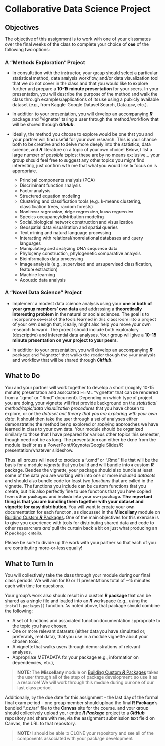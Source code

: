 # Collaborative Data Science Project {.unnumbered}

## Objectives {.unnumbered}

The objective of this assignment is to work with one of your classmates over the final weeks of the class to complete your choice of **one** of the following two options:

### A "Methods Exploration" Project

- In consultation with the instructor, your group should select a particular statistical method, data analysis workflow, and/or data visualization tool that we do not cover in the class and that you would like to explore further and prepare a **10-15 minute presentation** for your peers. In your presentation, you will describe the purpose of the method and walk the class through examples/applications of its use using a publicly available dataset (e.g., from Kaggle, Google Dataset Search, Data.gov, etc.).

- In addition to your presentation, you will develop an accompanying ***R*** package and “vignette” taking a user through the method/workflow that will be shared through ***GitHub***.

- Ideally, the method you choose to explore would be one that you and your partner will find useful for your own research. This is your chance both to be creative and to delve more deeply into the statistics, data science, and ***R*** literature on a topic of your own choice! Below, I list a large number of *possible* topics: these are by no means exclusive... your group should feel free to suggest any other topics you might find interesting, just confirm with me that what you would like to focus on is appropriate.

  - Principal components analysis (PCA)
  - Discriminant function analysis
  - Factor analysis
  - Structured equation modeling
  - Clustering and classification tools (e.g., k-means clustering, classification trees, random forests)
  - Nonlinear regression, ridge regression, lasso regression
  - Species occupancy/distribution modeling
  - Social/biological network construction and visualization
  - Geospatial data visualization and spatial queries
  - Text mining and natural language processing
  - Interacting with relational/nonrelational databases and query languages
  - Manipulating and analyzing DNA sequence data
  - Phylogeny construction, phylogenetic comparative analysis
  - Bioinformatics data processing
  - Image analysis (e.g., supervised and unsupervised classification, feature extraction)
  - Machine learning
  - Acoustic data analysis

### A "Novel Data Science" Project

- Implement a modest data science analysis using your **one or both of your group members' own data** and addressing a **theoretically interesting problem** in the natural or social sciences. The goal is to incorporate several of the tools learned in this classroom into a project of your own design that, ideally, might also help you move your own research forward. The project should include both exploratory (descriptive) and inferential data analyses. Your group will give a **10-15 minute presentation on your project to your peers**.

- In addition to your presentation, you will develop an accompanying ***R*** package and “vignette” that walks the reader though the your analysis and workflow that will be shared through ***GitHub***.

## What to Do {.unnumbered}

You and your partner will work together to develop a short (roughly 10-15 minute) presentation and associated HTML "vignette" that can be rendered from a ".qmd" or ".Rmd" document). Depending on which type of project you are doing, your vignette will first provide background on the *statistical method/topic/data visualization procedures* that you have chosen to explore, or on the *dataset and theory that you are exploring with your own data*. It should then take the user through a set of analyses either demonstrating the method being explored or applying approaches we have learned in class to your own data. Your module should be organized similarly to those that I have prepared for various other topics this semester, though need not be as long. The presentation can either be done from the module itself or as a PowerPoint/Keynote/Google Slides/R presentation/whatever slideshow.

Thus, all groups will need to produce a ".qmd" or ".Rmd" file that will be the basis for a module *vignette* that you build and will bundle into a custom ***R*** package. Besides the vignette, your package should also bundle at least some of the data you are working with into one or more included *datasets* and should also bundle code for least two *functions* that are called in the vignette. The functions you include can be custom functions that you create, but it is also perfectly fine to use functions that you have copied from other packages and include into your own package. **The important thing is that you are bundling them together with your dataset and vignette for easy distribution.** You will want to create your own documentation for each function, as discussed in the **Miscellany** module on [Building Custom ***R*** Packages](https://difiore.github.io/ada-2025/99-r-packages.html). One of the main objectives for this exercise is to give you experience with tools for distributing shared data and code to other researchers *and* pull the curtain back a bit on just what producing an ***R*** package entails.

Please be sure to divide up the work with your partner so that each of you are contributing more-or-less equally!

## What to Turn In {.unnumbered}

You will collectively take the class through your module during our final class periods. We will aim for 10 or 11 presentations total of ~15 minutes each with time for questions.

Your group's work also should result in a custom **R package** that can be shared as a single file and loaded into an ***R*** workspace (e.g., using the `install.packages()` function. As noted above, that package should combine the following:

- A set of functions and associated function documentation appropriate to the topic you have chosen.
- One or more relevant datasets (either data you have simulated or, preferably, real data), that you use in a module vignette about your chosen topic,
- A vignette that walks users through demonstrations of relevant analyses,
- Appropriate METADATA for your package (e.g., information on dependencies, etc.),

> **NOTE:** The **Miscellany** module on [Building Custom ***R*** Packages](https://difiore.github.io/ada-2025/99-r-packages.html) takes the user through all of the step of package development, so use it as a resource! We will work through this module during our one of our last class period.

Additionally, by the due date for this assignment - the last day of the formal final exam period - one group member should upload the final **R Package**'s bundled ".gz.tar" file to the **Canvas** site for the course, and your group should collectively upload your entire ***R Package*** project to a ***GitHub*** repository and share with me, via the assignment submission text field on Canvas, the URL to that repository.

> **NOTE:** I should be able to CLONE your repository and see all of the components associated with your package development.
